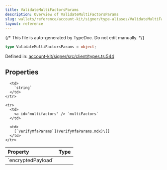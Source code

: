 ```yaml
---
title: ValidateMultiFactorsParams
description: Overview of ValidateMultiFactorsParams
slug: wallets/reference/account-kit/signer/type-aliases/ValidateMultiFactorsParams
layout: reference
---
```


{/* This file is auto-generated by TypeDoc. Do not edit manually. */}

```ts
type ValidateMultiFactorsParams = object;
```

Defined in: [account-kit/signer/src/client/types.ts:544](https://github.com/alchemyplatform/aa-sdk/blob/17aad1f572375d42a06c7e3238078a88a435d459/account-kit/signer/src/client/types.ts#L544)

## Properties

<table>
  <thead>
    <tr>
      <th align="left">Property</th>
      <th align="left">Type</th>
    </tr>
  </thead>

  <tbody>
    <tr>
      <td>
        <a id="encryptedpayload" /> `encryptedPayload`
      </td>

      <td>
        `string`
      </td>
    </tr>

    <tr>
      <td>
        <a id="multifactors" /> `multiFactors`
      </td>

      <td>
        [`VerifyMfaParams`](VerifyMfaParams.mdx)\[]
      </td>
    </tr>

  </tbody>
</table>
